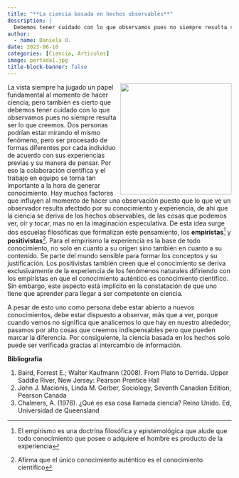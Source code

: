```yaml
---
title: "**La ciencia basada en hechos observables**"
description: |
  Debemos tener cuidado con lo que observamos pues no siempre resulta ser lo que creemos
author:
  - name: Daniela O. 
date: 2023-06-10
categories: [Ciencia, Articulos]
image: portada1.jpg
title-block-banner: false
---
```


![](boy.jpg){style="float: right;" width=250}

La vista siempre ha jugado un papel fundamental al momento de hacer ciencia, pero también es cierto que debemos tener cuidado con lo que observamos pues no siempre resulta ser lo que creemos. Dos personas podrían estar mirando el mismo fenómeno, pero ser procesado de formas diferentes por cada individuo de acuerdo con sus experiencias previas y su manera de pensar. Por eso la colaboración científica y el trabajo en equipo se torna tan importante a la hora de generar conocimiento. Hay muchos factores que influyen al momento de hacer una observación puesto que lo que ve un observador resulta afectado por su conocimiento y experiencia, de ahí que la ciencia se deriva de los hechos observables, de las cosas que podemos ver, oír y tocar, mas no en la imaginación especulativa. De esta idea surge dos escuelas filosóficas que formalizan este pensamiento, los **empiristas**[^1] y **positivistas**[^2]. Para el empirismo la experiencia es la base de todo conocimiento, no solo en cuanto a su origen sino también en cuanto a su contenido. Se parte del mundo sensible para formar los conceptos y su justificación. Los positivistas también creen que el conocimiento se deriva exclusivamente de la experiencia de los fenómenos naturales difiriendo con los empiristas en que el conocimiento auténtico es conocimiento científico. Sin embargo, este aspecto está implícito en la constatación de que uno tiene que aprender para llegar a ser competente en ciencia.

A pesar de esto uno como persona debe estar abierto a nuevos conocimientos, debe estar dispuesto a observar, más que a ver, porque cuando vemos no significa que analicemos lo que hay en nuestro alrededor, pasamos por alto cosas que creemos indispensables pero que pueden marcar la diferencia. Por consiguiente, la ciencia basada en los hechos solo puede ser verificada gracias al intercambio de información.



**Bibliografía**

1.  Baird, Forrest E.; Walter Kaufmann (2008). From Plato to Derrida. Upper Saddle River, New Jersey: Pearson Prentice Hall
2.  John J. Macionis, Linda M. Gerber, Sociology, Seventh Canadian Edition, Pearson Canada
3.  Chalmers, A. (1976). ¿Qué es esa cosa llamada ciencia? Reino Unido. Ed, Universidad de Queensland

[^1]: El empirismo es una doctrina filosófica y epistemológica que alude que todo conocimiento que posee o adquiere el hombre es producto de la experiencia 
[^2]: Afirma que el único conocimiento auténtico es el conocimiento científico
